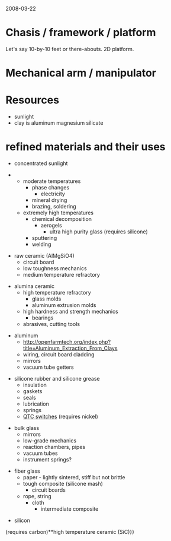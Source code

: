 2008-03-22

= Chasis / framework / platform =
Let's say 10-by-10 feet or there-abouts. 2D platform. 

= Mechanical arm / manipulator =

= Resources =
* sunlight
* clay is aluminum magnesium silicate

= refined materials and their uses =
*concentrated sunlight

**moderate temperatures
***phase changes
****electricity
***mineral drying
***brazing, soldering
**extremely high temperatures
***chemical decomposition
****aerogels
*****ultra high purity glass (requires silicone)
***sputtering
***welding

*raw ceramic (AlMgSiO4)
**circuit board
**low toughness mechanics
**medium temperature refractory

*alumina ceramic
**high temperature refractory
***glass molds
***aluminum extrusion molds
**high hardness and strength mechanics
***bearings
**abrasives, cutting tools

* aluminum
**http://openfarmtech.org/index.php?title=Aluminum_Extraction_From_Clays
**wiring, circuit board cladding
** mirrors
**vacuum tube getters

* silicone rubber and silicone grease
** insulation
** gaskets
** seals
** lubrication
**springs
** [[QTC pills|QTC switches]] (requires nickel)

*bulk glass
**mirrors
**low-grade mechanics
**reaction chambers, pipes
**vacuum tubes
**instrument springs?

*fiber glass
**paper - lightly sintered, stiff but not brittle
**tough composite (silicone mash)
***circuit boards
**rope, string
***cloth
****intermediate composite

*silicon

(requires carbon)**high temperature ceramic (SiC)}}
